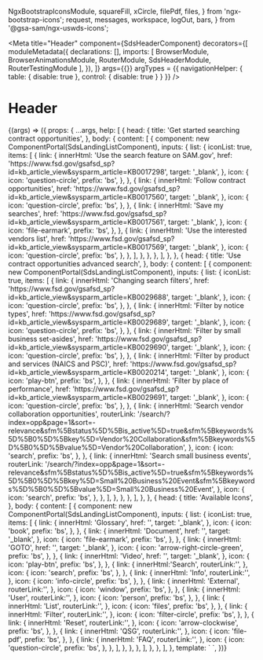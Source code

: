  NgxBootstrapIconsModule,
  squareFill,
  xCircle,
  filePdf,
  files,
} from 'ngx-bootstrap-icons';
  request,
  messages,
  workspace,
  logOut,
  bars,
} from '@gsa-sam/ngx-uswds-icons';

<Meta
  title="Header"
  component={SdsHeaderComponent}
  decorators={[
    moduleMetadata({
      declarations: [],
      imports: [
        BrowserModule,
        BrowserAnimationsModule,
        RouterModule,
        SdsHeaderModule,
        RouterTestingModule
      ],
    }),
  ]}
  args={{}}
  argTypes = {{
    navigationHelper: {
      table: { disable: true },
      control: { disable: true }
    }
  }}
/>

# Header

<Canvas>
  <Story
    inline={true}
    name="Header"
    args={{
      model: {
        secondaryLinks: [
          {
            imageClass: 'pencil-square',
            text: 'Requests',
            route: '/',
            id: 'request',
            hasCounter: true,
            selected: true,
            mode: NavigationMode.INTERNAL,
          },
          {
            imageClass: 'bell',
            text: 'Notifications',
            route: '/',
            id: 'messages',
            mode: NavigationMode.INTERNAL,
          },
          {
            imageClass: 'grid',
            text: 'Workspace',
            route: '/',
            id: 'workspace',
            mode: NavigationMode.INTERNAL,
          },
          {
            imageClass: 'arrow-right-square',
            text: 'Sign Out',
            route: '/',
            id: 'signOut',
            mode: NavigationMode.INTERNAL,
          },
        ],
        navigationLinks: [
          {
            text: 'Home',
            selected: true,
            route: '/',
            id: 'home',
            mode: NavigationMode.INTERNAL,
          },
          {
            text: 'Search',
            route: '/',
            id: 'search',
            mode: NavigationMode.INTERNAL,
          },
          {
            text: 'Databank',
            route: '/',
            id: 'databank',
            mode: NavigationMode.INTERNAL,
          },
          {
            text: 'Data Services',
            route: '/',
            id: 'dataService',
            mode: NavigationMode.INTERNAL,
          },
          {
            text: 'Help',
            route: '/',
            id: 'help',
            mode: NavigationMode.INTERNAL,
          },
        ],
        home: {
          text: 'Logo',
          logo: 'assets/img/logo-sam.svg',
          route: '/',
          id: 'home',
          mode: NavigationMode.INTERNAL,
        },
      },
    }}
  >
    {(args) => ({
      props: {
        ...args,
        help: [
          {
            head: {
              title: 'Get started searching contract opportunities',
            },
            body: {
              content: [
                {
                  component: new ComponentPortal(SdsLandingListComponent),
                  inputs: {
                    list: {
                      iconList: true,
                      items: [
                        {
                          link: {
                            innerHtml: 'Use the search feature on SAM.gov',
                            href: 'https://www.fsd.gov/gsafsd_sp?id=kb_article_view&sysparm_article=KB0017298',
                            target: '_blank',
                          },
                          icon: {
                            icon: 'question-circle',
                            prefix: 'bs',
                          },
                        },
                        {
                          link: {
                            innerHtml: 'Follow contract opportunities',
                            href: 'https://www.fsd.gov/gsafsd_sp?id=kb_article_view&sysparm_article=KB0017560',
                            target: '_blank',
                          },
                          icon: {
                            icon: 'question-circle',
                            prefix: 'bs',
                          },
                        },
                        {
                          link: {
                            innerHtml: 'Save my searches',
                            href: 'https://www.fsd.gov/gsafsd_sp?id=kb_article_view&sysparm_article=KB0017561',
                            target: '_blank',
                          },
                          icon: {
                            icon: 'file-earmark',
                            prefix: 'bs',
                          },
                        },
                        {
                          link: {
                            innerHtml: 'Use the interested vendors list',
                            href: 'https://www.fsd.gov/gsafsd_sp?id=kb_article_view&sysparm_article=KB0017569',
                            target: '_blank',
                          },
                          icon: {
                            icon: 'question-circle',
                            prefix: 'bs',
                          },
                        },
                      ],
                    },
                  },
                },
              ],
            },
          },
          {
            head: {
              title: 'Use contract opportunities advanced search',
            },
            body: {
              content: [
                {
                  component: new ComponentPortal(SdsLandingListComponent),
                  inputs: {
                    list: {
                      iconList: true,
                      items: [
                        {
                          link: {
                            innerHtml: 'Changing search filters',
                            href: 'https://www.fsd.gov/gsafsd_sp?id=kb_article_view&sysparm_article=KB0029688',
                            target: '_blank',
                          },
                          icon: {
                            icon: 'question-circle',
                            prefix: 'bs',
                          },
                        },
                        {
                          link: {
                            innerHtml: 'Filter by notice types',
                            href: 'https://www.fsd.gov/gsafsd_sp?id=kb_article_view&sysparm_article=KB0029689',
                            target: '_blank',
                          },
                          icon: {
                            icon: 'question-circle',
                            prefix: 'bs',
                          },
                        },
                        {
                          link: {
                            innerHtml: 'Filter by small business set-asides',
                            href: 'https://www.fsd.gov/gsafsd_sp?id=kb_article_view&sysparm_article=KB0029690',
                            target: '_blank',
                          },
                          icon: {
                            icon: 'question-circle',
                            prefix: 'bs',
                          },
                        },
                        {
                          link: {
                            innerHtml:
                              'Filter by product and services (NAICS and PSC)',
                            href: 'https://www.fsd.gov/gsafsd_sp?id=kb_article_view&sysparm_article=KB0020214',
                            target: '_blank',
                          },
                          icon: {
                            icon: 'play-btn',
                            prefix: 'bs',
                          },
                        },
                        {
                          link: {
                            innerHtml: 'Filter by place of performance',
                            href: 'https://www.fsd.gov/gsafsd_sp?id=kb_article_view&sysparm_article=KB0029691',
                            target: '_blank',
                          },
                          icon: {
                            icon: 'question-circle',
                            prefix: 'bs',
                          },
                        },
                        {
                          link: {
                            innerHtml:
                              'Search vendor collaboration opportunities',
                            routerLink:
                              '/search/?index=opp&page=1&sort=-relevance&sfm%5Bstatus%5D%5Bis_active%5D=true&sfm%5Bkeywords%5D%5B0%5D%5Bkey%5D=Vendor%20Collaboration&sfm%5Bkeywords%5D%5B0%5D%5Bvalue%5D=Vendor%20Collaboration',
                          },
                          icon: {
                            icon: 'search',
                            prefix: 'bs',
                          },
                        },
                        {
                          link: {
                            innerHtml: 'Search small business events',
                            routerLink:
                              '/search/?index=opp&page=1&sort=-relevance&sfm%5Bstatus%5D%5Bis_active%5D=true&sfm%5Bkeywords%5D%5B0%5D%5Bkey%5D=Small%20Business%20Event&sfm%5Bkeywords%5D%5B0%5D%5Bvalue%5D=Small%20Business%20Event',
                          },
                          icon: {
                            icon: 'search',
                            prefix: 'bs',
                          },
                        },
                      ],
                    },
                  },
                },
              ],
            },
          },
          {
            head: {
              title: 'Available Icons',
            },
            body: {
              content: [
                {
                  component: new ComponentPortal(SdsLandingListComponent),
                  inputs: {
                    list: {
                      iconList: true,
                      items: [
                        {
                          link: {
                            innerHtml: 'Glossary',
                            href: '',
                            target: '_blank',
                          },
                          icon: {
                            icon: 'book',
                            prefix: 'bs',
                          },
                        },
                        {
                          link: {
                            innerHtml: 'Document',
                            href: '',
                            target: '_blank',
                          },
                          icon: {
                            icon: 'file-earmark',
                            prefix: 'bs',
                          },
                        },
                        {
                          link: {
                            innerHtml: 'GOTO',
                            href: '',
                            target: '_blank',
                          },
                          icon: {
                            icon: 'arrow-right-circle-green',
                            prefix: 'bs',
                          },
                        },
                        {
                          link: {
                            innerHtml: 'Video',
                            href: '',
                            target: '_blank',
                          },
                          icon: {
                            icon: 'play-btn',
                            prefix: 'bs',
                          },
                        },
                        {
                          link: {
                            innerHtml:'Search',
                            routerLink:'',
                          },
                          icon: {
                            icon: 'search',
                            prefix: 'bs',
                          },
                        },
                        {
                          link: {
                            innerHtml: 'Info',
                            routerLink:'',
                          },
                          icon: {
                            icon: 'info-circle',
                            prefix: 'bs',
                          },
                        },
                        {
                          link: {
                            innerHtml: 'External',
                            routerLink:'',
                          },
                          icon: {
                            icon: 'window',
                            prefix: 'bs',
                          },
                        },
                        {
                          link: {
                            innerHtml: 'User',
                            routerLink:'',
                          },
                          icon: {
                            icon: 'person',
                            prefix: 'bs',
                          },
                        },
                        {
                          link: {
                            innerHtml: 'List',
                            routerLink:'',
                          },
                          icon: {
                            icon: 'files',
                            prefix: 'bs',
                          },
                        },
                        {
                          link: {
                            innerHtml: 'Filter',
                            routerLink:'',
                          },
                          icon: {
                            icon: 'filter-circle',
                            prefix: 'bs',
                          },
                        },
                        {
                          link: {
                            innerHtml: 'Reset',
                            routerLink:'',
                          },
                          icon: {
                            icon: 'arrow-clockwise',
                            prefix: 'bs',
                          },
                        },
                        {
                          link: {
                            innerHtml: 'QSG',
                            routerLink:'',
                          },
                          icon: {
                            icon: 'file-pdf',
                            prefix: 'bs',
                          },
                        },
                        {
                          link: {
                            innerHtml: 'FAQ',
                            routerLink:'',
                          },
                          icon: {
                            icon: 'question-circle',
                            prefix: 'bs',
                          },
                        },
                      ],
                    },
                  },
                },
              ],
            },
          },
        ],
      },
      template: `
        <sds-header
          [model]="model"
          [help]="help">
        </sds-header>
        `,
    })}
  </Story>
</Canvas>

<ArgsTable of={SdsHeaderComponent} />
